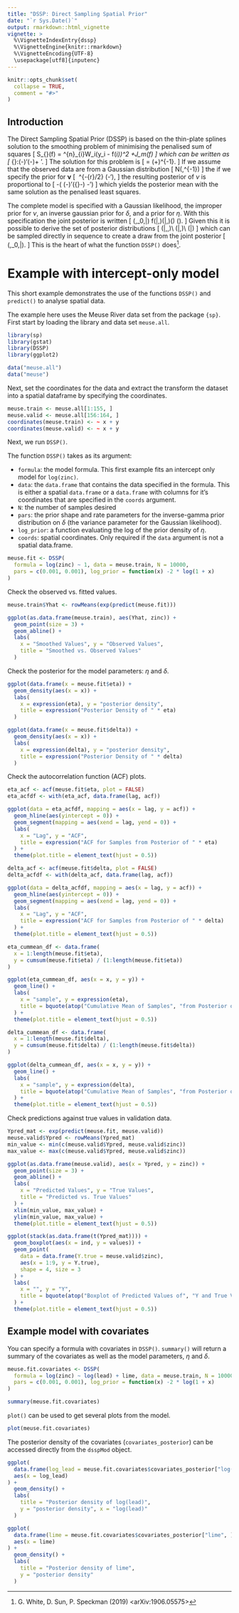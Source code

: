 ```yaml
---
title: "DSSP: Direct Sampling Spatial Prior"
date: "`r Sys.Date()`"
output: rmarkdown::html_vignette
vignette: >
  %\VignetteIndexEntry{dssp}
  %\VignetteEngine{knitr::rmarkdown}
  %\VignetteEncoding{UTF-8}
  \usepackage[utf8]{inputenc}
---
```


```r
knitr::opts_chunk$set(
  collapse = TRUE,
  comment = "#>"
)
```

## Introduction
The Direct Sampling Spatial Prior (DSSP) is based on the thin-plate splines solution to the smoothing problem of minimising the penalised sum of squares
\[
S_{\eta}(f) = \frac{1}{n}\sum^{n}_{i}W_i(y_i - f(\mathbf{x}_i))^2
+\eta J_m(f)
\]
which can be written as 
\[
\min_{\mathbf{\nu}}\:(\mathbf{y}-\mathbf{\nu})'\mathbf{W}(\mathbf{y}-\mathbf{\nu})+
\eta\mathbf{\nu}'\mathbf{M}\mathbf{\nu}.
\]
The solution for this problem is 
\[
\hat{\mathbf{\nu}}=
(\mathbf{W}+\eta\mathbf{M})^{-1}\mathbf{y}.
\]
If we assume that the observed data are from a Gaussian distribution
\[
\mathbf{y}\sim N(\mathbf{\nu},\delta\mathbf{W}^{-1})
\]
the if we specify the prior for $\mathbf{\nu}$ 
\[
\left[\mathbf{\nu}\mid\eta,\delta\right]\propto\ \frac{\eta}{\delta}^{-{r}/2}
\exp\left(-\frac{\eta}{2\delta}\mathbf{\nu}'\mathbf{M}\mathbf{\nu}\right),
\]
the resulting posterior of $\nu$ is proportional to 
\[
-\frac{1}{2\delta}\left( (\mathbf{y}-\mathbf{\nu})'\mathbf{W}({\mathbf{y}}-\mathbf{\nu})
-\eta\mathbf{\nu}'\mathbf{M}\mathbf{\nu}\right)
\]
which yields the posterior mean with the same solution as the penalised least squares. 

The complete model is specified with a Gaussian likelihood, the improper prior for $\nu$, an inverse gaussian prior for $\delta$, and a prior for $\eta$. With this specification the joint posterior is written
\[
\pi\left(\mathbf{\nu},\delta_0,\eta|\mathbf{y}\right)\propto
f(\mathbf{y}|\mathbf{\nu},\delta)\pi\left(\mathbf{\nu}|\eta,\delta\right)\pi\left(\delta\right)
\pi\left(\eta\right).
\]
Given this it is possible to derive the set of posterior distributions
\[
\pi\left(\mathbf{\nu}|\delta,\eta,\mathbf{y}\right)\\
\pi\left(\delta|\eta,\mathbf{y}\right)\\
\pi\left(\eta|\mathbf{y}\right)
\]
which can be sampled directly in sequence to create a draw from the joint posterior 
\[
\pi\left(\mathbf{\nu},\delta_0,\eta|\mathbf{y}\right).
\]
This is the heart of what the function `DSSP()` does^[G. White, D. Sun, P. Speckman (2019) <arXiv:1906.05575>].

# Example with intercept-only model

This short example demonstrates the use of the functions `DSSP()` and `predict()` to analyse spatial data.  

The example here uses the Meuse River data set from the package `{sp}`. First start by loading the library and data set `meuse.all`. 


```r
library(sp)
library(gstat)
library(DSSP)
library(ggplot2)

data("meuse.all")
data("meuse")
```


Next, set the coordinates for the data and extract the transform the dataset into a spatial dataframe by specifying the coordinates.

```r
meuse.train <- meuse.all[1:155, ]
meuse.valid <- meuse.all[156:164, ]
coordinates(meuse.train) <- ~ x + y
coordinates(meuse.valid) <- ~ x + y
```

Next, we run `DSSP()`.

The function `DSSP()` takes as its argument:

* `formula`: the model formula. This first example fits an intercept only model for `log(zinc)`.
* `data`: the `data.frame` that contains the data specified in the formula. This is either a spatial `data.frame` or a `data.frame` with columns for it's coordinates that are specified in the `coords` argument.
* `N`: the number of samples desired
* `pars`: the prior shape and rate parameters for the inverse-gamma prior distribution on $\delta$ (the variance parameter for the Gaussian likelihood).
* `log_prior`: a function evaluating the log of the prior density of $\eta$.
* `coords`: spatial coordinates. Only required if the `data` argument is not a spatial data.frame.

```r
meuse.fit <- DSSP(
  formula = log(zinc) ~ 1, data = meuse.train, N = 10000,
  pars = c(0.001, 0.001), log_prior = function(x) -2 * log(1 + x)
)
```

Check the observed vs. fitted values.
```r
meuse.train$Yhat <- rowMeans(exp(predict(meuse.fit)))

ggplot(as.data.frame(meuse.train), aes(Yhat, zinc)) +
  geom_point(size = 3) +
  geom_abline() +
  labs(
    x = "Smoothed Values", y = "Observed Values",
    title = "Smoothed vs. Observed Values"
  )
```

Check the posterior for the model parameters: $\eta$ and $\delta$.
```r
ggplot(data.frame(x = meuse.fit$eta)) +
  geom_density(aes(x = x)) +
  labs(
    x = expression(eta), y = "posterior density",
    title = expression("Posterior Density of " * eta)
  )

ggplot(data.frame(x = meuse.fit$delta)) +
  geom_density(aes(x = x)) +
  labs(
    x = expression(delta), y = "posterior density",
    title = expression("Posterior Density of " * delta)
  )
```

Check the autocorrelation function (ACF) plots.
```r
eta_acf <- acf(meuse.fit$eta, plot = FALSE)
eta_acfdf <- with(eta_acf, data.frame(lag, acf))

ggplot(data = eta_acfdf, mapping = aes(x = lag, y = acf)) +
  geom_hline(aes(yintercept = 0)) +
  geom_segment(mapping = aes(xend = lag, yend = 0)) +
  labs(
    x = "Lag", y = "ACF",
    title = expression("ACF for Samples from Posterior of " * eta)
  ) +
  theme(plot.title = element_text(hjust = 0.5))

delta_acf <- acf(meuse.fit$delta, plot = FALSE)
delta_acfdf <- with(delta_acf, data.frame(lag, acf))

ggplot(data = delta_acfdf, mapping = aes(x = lag, y = acf)) +
  geom_hline(aes(yintercept = 0)) +
  geom_segment(mapping = aes(xend = lag, yend = 0)) +
  labs(
    x = "Lag", y = "ACF",
    title = expression("ACF for Samples from Posterior of " * delta)
  ) +
  theme(plot.title = element_text(hjust = 0.5))
```


```r
eta_cummean_df <- data.frame(
  x = 1:length(meuse.fit$eta),
  y = cumsum(meuse.fit$eta) / (1:length(meuse.fit$eta))
)

ggplot(eta_cummean_df, aes(x = x, y = y)) +
  geom_line() +
  labs(
    x = "sample", y = expression(eta),
    title = bquote(atop("Cumulative Mean of Samples", "from Posterior of" ~ eta))
  ) +
  theme(plot.title = element_text(hjust = 0.5))

delta_cummean_df <- data.frame(
  x = 1:length(meuse.fit$delta),
  y = cumsum(meuse.fit$delta) / (1:length(meuse.fit$delta))
)

ggplot(delta_cummean_df, aes(x = x, y = y)) +
  geom_line() +
  labs(
    x = "sample", y = expression(delta),
    title = bquote(atop("Cumulative Mean of Samples", "from Posterior of" ~ delta))
  ) +
  theme(plot.title = element_text(hjust = 0.5))
```

Check predictions against true values in validation data.
```r
Ypred_mat <- exp(predict(meuse.fit, meuse.valid))
meuse.valid$Ypred <- rowMeans(Ypred_mat)
min_value <- min(c(meuse.valid$Ypred, meuse.valid$zinc))
max_value <- max(c(meuse.valid$Ypred, meuse.valid$zinc))

ggplot(as.data.frame(meuse.valid), aes(x = Ypred, y = zinc)) +
  geom_point(size = 3) +
  geom_abline() +
  labs(
    x = "Predicted Values", y = "True Values",
    title = "Predicted vs. True Values"
  ) +
  xlim(min_value, max_value) +
  ylim(min_value, max_value) +
  theme(plot.title = element_text(hjust = 0.5))

ggplot(stack(as.data.frame(t(Ypred_mat)))) +
  geom_boxplot(aes(x = ind, y = values)) +
  geom_point(
    data = data.frame(Y.true = meuse.valid$zinc),
    aes(x = 1:9, y = Y.true),
    shape = 4, size = 3
  ) +
  labs(
    x = "", y = "Y",
    title = bquote(atop("Boxplot of Predicted Values of", "Y and True Values (X)"))
  ) +
  theme(plot.title = element_text(hjust = 0.5))
```

## Example model with covariates

You can specify a formula with covariates in `DSSP()`. `summary()` will return a summary of the covariates as well as the model parameters, $\eta$ and $\delta$.

```r
meuse.fit.covariates <- DSSP(
  formula = log(zinc) ~ log(lead) + lime, data = meuse.train, N = 10000,
  pars = c(0.001, 0.001), log_prior = function(x) -2 * log(1 + x)
)

summary(meuse.fit.covariates)
```

`plot()` can be used to get several plots from the model.
```r
plot(meuse.fit.covariates)
```

The posterior density of the covariates (`covariates_posterior`) can be accessed directly from the `dsspMod` object.

```r
ggplot(
  data.frame(log_lead = meuse.fit.covariates$covariates_posterior["log(lead)", ]),
  aes(x = log_lead)
) +
  geom_density() +
  labs(
    title = "Posterior density of log(lead)",
    y = "posterior density", x = "log(lead)"
  )

ggplot(
  data.frame(lime = meuse.fit.covariates$covariates_posterior["lime", ]),
  aes(x = lime)
) +
  geom_density() +
  labs(
    title = "Posterior density of lime",
    y = "posterior density"
  )
```
